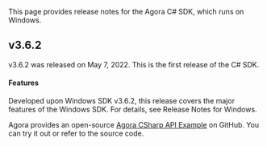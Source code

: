 <PlatformWrapper platform="windows-csharp">

This page provides release notes for the Agora <Vg k="VSDK" /> C# SDK, which runs on Windows.

## v3.6.2 

v3.6.2 was released on May 7, 2022. This is the first release of the <Vg k="VSDK" /> C# SDK.

#### Features

Developed upon <Vg k="VSDK" /> Windows SDK v3.6.2, this release covers the major features of the Windows SDK. For details, see <Link to="../introduction/release-notes">Release Notes for Windows</Link>.

Agora provides an open-source [Agora CSharp API Example](https://github.com/AgoraIO/Agora-C_Sharp-SDK/tree/release/3.6.2/APIExample) on GitHub. You can try it out or refer to the source code.

</PlatformWrapper>